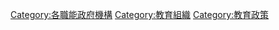 {{Commonscat|Education ministries}}
{{catmore|教育部}}

[[Category:各職能政府機構|Category:各職能政府機構]]
[[Category:教育組織|Category:教育組織]]
[[Category:教育政策|Category:教育政策]]